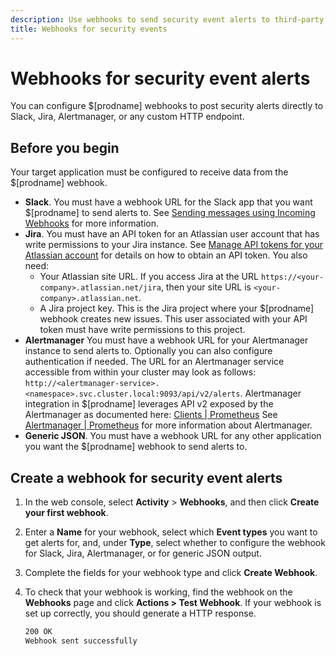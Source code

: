 ```yaml
---
description: Use webhooks to send security event alerts to third-party systems.
title: Webhooks for security events
---
```


# Webhooks for security event alerts

You can configure $[prodname] webhooks to post security alerts directly to Slack, Jira, Alertmanager, or any custom HTTP endpoint.

## Before you begin

Your target application must be configured to receive data from the $[prodname] webhook.

* **Slack**. You must have a webhook URL for the Slack app that you want $[prodname] to send alerts to.
  See [Sending messages using Incoming Webhooks](https://api.slack.com/messaging/webhooks) for more information.
* **Jira**. You must have an API token for an Atlassian user account that has write permissions to your Jira instance.
  See [Manage API tokens for your Atlassian account](https://support.atlassian.com/atlassian-account/docs/manage-api-tokens-for-your-atlassian-account/) for details on how to obtain an API token.
  You also need:
  * Your Atlassian site URL. If you access Jira at the URL `https://<your-company>.atlassian.net/jira`, then your site URL is `<your-company>.atlassian.net`.
  * A Jira project key. This is the Jira project where your $[prodname] webhook creates new issues. This user associated with your API token must have write permissions to this project.
* **Alertmanager** You must have a webhook URL for your Alertmanager instance to send alerts to. Optionally you can also configure authentication if needed.
  The URL for an Alertmanager service accessible from within your cluster may look as follows: `http://<alertmanager-service>.<namespace>.svc.cluster.local:9093/api/v2/alerts`.
  Alertmanager integration in $[prodname] leverages API v2 exposed by the Alertmanager as documented here: [Clients | Prometheus](https://prometheus.io/docs/alerting/latest/clients/)
  See [Alertmanager | Prometheus](https://prometheus.io/docs/alerting/latest/Alertmanager/) for more information about Alertmanager.
* **Generic JSON**. You must have a webhook URL for any other application you want the $[prodname] webhook to send alerts to.

## Create a webhook for security event alerts

1. In the web console, select **Activity** > **Webhooks**, and then click **Create your first webhook**.
2. Enter a **Name** for your webhook, select which **Event types** you want to get alerts for, and, under **Type**, select whether to configure the webhook for Slack, Jira, Alertmanager, or for generic JSON output.
3. Complete the fields for your webhook type and click **Create Webhook**.
4. To check that your webhook is working, find the webhook on the **Webhooks** page and click **Actions > Test Webhook**.
   If your webhook is set up correctly, you should generate a HTTP response.

   ```bash title="Example: Successful HTTP response"
   200 OK
   Webhook sent successfully
   ```